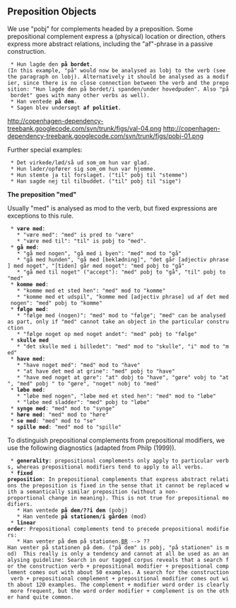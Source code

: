 ==  Preposition Objects ==

We use "pobj" for complements headed by a preposition. Some prepositional complement express a (physical) location or direction, others express more abstract relations, including the "af"-phrase in a passive construction.

  * Hun lagde den '''på bordet'''.(In this example, "på" would now be analysed as lobj to the verb (see the paragraph on lobj). Alternatively it should be analysed as a modifier, since there is no close connection between the verb and the preposition: "Hun lagde den på bordet/i spanden/under hovedpuden". Also "på bordet" goes with many other verbs as well).
  * Han ventede '''på dem'''.
  * Sagen blev undersøgt '''af politiet'''.

http://copenhagen-dependency-treebank.googlecode.com/svn/trunk/figs/val-04.png http://copenhagen-dependency-treebank.googlecode.com/svn/trunk/figs/pobj-01.png

Further special examples:

  * Det virkede/lød/så ud som_om hun var glad.
  * Hun lader/opfører sig som_om hun var hjemme.
  * Hun stemte ja til forslaget. ("til" pobj til "stemme")
  * Han sagde nej til tilbuddet. ("til" pobj til "sige")

'''The preposition "med"'''

Usually "med" is analysed as mod to the verb, but fixed expressions are exceptions to this rule.

  * '''være med''':
    * "være med": "med" is pred to "være"
    * "være med til": "til" is pobj to "med".
  * '''gå med''':
    * "gå med nogen", "gå med i byen": "med" mod to "gå"
    * "gå med hunden", "gå med [beklædning]", "det går [adjectiv phrase] med noget", "[tiden] går med noget": "med pobj to "gå"
    * "gå med til noget" ("accept"): "med" pobj to "gå", "til" pobj to "med"
  * '''komme med''':
    * "komme med et sted hen": "med" mod to "komme"
    * "komme med et udspil", "komme med [adjectiv phrase] ud af det med nogen": "med" pobj to "komme"
  * '''følge med''':
    * "følge med (nogen)": "med" mod to "følge"; "med" can be analysed as part, only if "med" cannot take an object in the particular construction
    * "følge noget op med noget andet": "med" pobj to "følge"
  * '''skulle med'''
    * "det skulle med i billedet": "med" mod to "skulle", "i" mod to "med"
  * '''have med''':
    * "have noget med": "med" mod to "have"
    * "at have det med at grine": "med" pobj to "have"
    * "have med noget at gøre": "at" dobj to "have", "gøre" vobj to "at", "med" pobj " to "gøre", "noget" nobj to "med"
  * '''løbe med''':
    * "løbe med nogen", "løbe med et sted hen": "med" mod to "løbe"
    * "løbe med sladder": "med" pobj to "løbe"
  * '''synge med''': "med" mod to "synge"
  * '''høre med''': "med" mod to "høre"
  * '''se med''': "med" mod to "se"
  * '''spille med''': "med" mod to "spille"

To distinguish prepositional complements from prepositional modifiers, we use the following diagnostics (adapted from Philp (1999)).

  * '''generality''': prepositional complements only apply to particular verbs, whereas prepositional modifiers tend to apply to all verbs.
  * '''fixed preposition''': In prepositional complements that express abstract relations the preposition is fixed in the sense that it cannot be replaced with a semantically similar preposition (without a non-proportional change in meaning). This is not true for prepositional modifiers.
    * Han ventede '''på dem/??i dem''' (pobj)
    * Han ventede '''på stationen/i gården''' (mod)
  * ''' linear order''': Prepositional complements tend to precede prepositional modifiers:
    * Han venter på dem på stationen.[[BR]] --&gt; ??Han venter på stationen på dem. ("på dem" is pobj, "på stationen" is mod)  This really is only a tendency and cannot at all be used as an analysing guideline: Search in our tagged corpus reveals that a search for the construction verb + prepositional modifier + prepositional complement comes out with about 50 examples. A search for the construction verb + prepositional complement + prepositional modifier comes out with about 120 examples. The complement + modifier word order is clearly more frequent, but the word order modifier + complement is on the other hand quite common.

